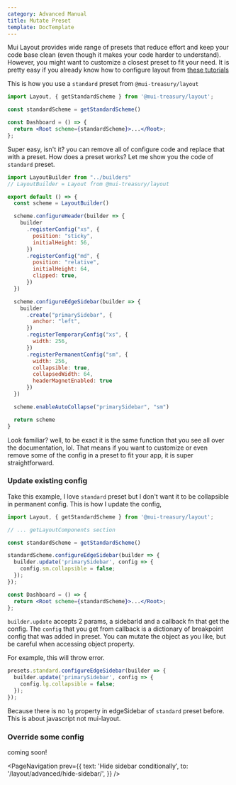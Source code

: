```yaml
---
category: Advanced Manual
title: Mutate Preset
template: DocTemplate
---
```


Mui Layout provides wide range of presets that reduce effort and keep your code base clean (even though it makes your code harder to understand).
However, you might want to customize a closest preset to fit your need. It is pretty easy if you already know how
to configure layout from [these tutorials](/layout/dashboard-layout)

This is how you use a `standard` preset from `@mui-treasury/layout`

```jsx
import Layout, { getStandardScheme } from '@mui-treasury/layout';

const standardScheme = getStandardScheme()

const Dashboard = () => {
  return <Root scheme={standardScheme}>...</Root>;
};
```

Super easy, isn't it? you can remove all of configure code and replace that with a preset. How does a preset works?
Let me show you the code of `standard` preset.

```js
import LayoutBuilder from "../builders"
// LayoutBuilder = Layout from @mui-treasury/layout

export default () => {
  const scheme = LayoutBuilder()

  scheme.configureHeader(builder => {
    builder
      .registerConfig("xs", {
        position: "sticky",
        initialHeight: 56,
      })
      .registerConfig("md", {
        position: "relative",
        initialHeight: 64,
        clipped: true,
      })
  })

  scheme.configureEdgeSidebar(builder => {
    builder
      .create("primarySidebar", {
        anchor: "left",
      })
      .registerTemporaryConfig("xs", {
        width: 256,
      })
      .registerPermanentConfig("sm", {
        width: 256,
        collapsible: true,
        collapsedWidth: 64,
        headerMagnetEnabled: true
      })
  })

  scheme.enableAutoCollapse("primarySidebar", "sm")

  return scheme
}
```

Look familiar? well, to be exact it is the same function that you see all over the documentation, lol.
That means if you want to customize or even remove some of the config in a preset to fit your app, it is super straightforward.

### Update existing config

Take this example, I love `standard` preset but I don't want it to be collapsible in permanent config. This is how I update the config,

```jsx
import Layout, { getStandardScheme } from '@mui-treasury/layout';

// ... getLayoutComponents section

const standardScheme = getStandardScheme()

standardScheme.configureEdgeSidebar(builder => {
  builder.update('primarySidebar', config => {
    config.sm.collapsible = false;
  });
});

const Dashboard = () => {
  return <Root scheme={standardScheme}>...</Root>;
};
```

`builder.update` accepts 2 params, a sidebarId and a callback fn that get the config. The `config` that you get from callback
is a dictionary of breakpoint config that was added in preset. You can mutate the object as you like, but be careful
when accessing object property.

For example, this will throw error.

```js
presets.standard.configureEdgeSidebar(builder => {
  builder.update('primarySidebar', config => {
    config.lg.collapsible = false;
  });
});
```

Because there is no `lg` property in edgeSidebar of `standard` preset before. This is about javascript not mui-layout.

### Override some config

coming soon!

<PageNavigation
  prev={{
    text: 'Hide sidebar conditionally',
    to: '/layout/advanced/hide-sidebar/',
  }}
/>
